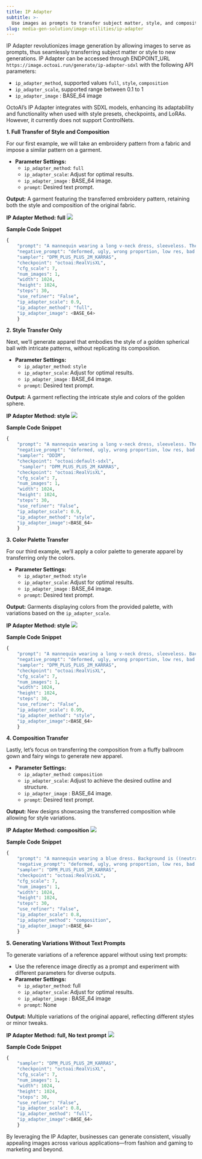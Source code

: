 ```yaml
---
title: IP Adapter
subtitle: >-
  Use images as prompts to transfer subject matter, style, and composition to new generations. 
slug: media-gen-solution/image-utilities/ip-adapter
---
```


IP Adapter revolutionizes image generation by allowing images to serve as prompts, thus seamlessly transferring subject matter or style to new generations.
IP Adapter can be accessed through ENDPOINT_URL `https://image.octoai.run/generate/ip-adapter-sdxl` with the following API parameters: 
- `ip_adapter_method`, supported values `full`, `style`, `composition`
- `ip_adapter_scale`, supported range between 0.1 to 1
- `ip_adapter_image` : BASE_64 image

OctoAI’s IP Adapter integrates with SDXL models, enhancing its adaptability and functionality when used with style presets, checkpoints, and LoRAs. However, it currently does not support ControlNets.


**1. Full Transfer of Style and Composition**

For our first example, we will take an embroidery pattern from a fabric and impose a similar pattern on a garment.

- **Parameter Settings:**
    - `ip_adapter_method`: `full`
    - `ip_adapter_scale`: Adjust for optimal results.
    - `ip_adapter_image` : BASE_64 image.
    - `prompt`: Desired text prompt.

**Output:** A garment featuring the transferred embroidery pattern, retaining both the style and composition of the original fabric.

**IP Adapter Method: full** 
![](https://www.datocms-assets.com/45680/1719351558-ip-adapter-method-full-examples.png?max-w=2000&auto=compress)

**Sample Code Snippet**
```Python Python
{
    "prompt": "A mannequin wearing a long v-neck dress, sleeveless. The mannequin is black, minimalistic, and headless, set against a neutral background.",
    "negative_prompt": "deformed, ugly, wrong proportion, low res, bad anatomy, worst quality, low quality",
    "sampler": "DPM_PLUS_PLUS_2M_KARRAS",
    "checkpoint": "octoai:RealVisXL",
    "cfg_scale": 7,
    "num_images": 1,
    "width": 1024,
    "height": 1024,
    "steps": 30,
    "use_refiner": "False",
    "ip_adapter_scale": 0.9,
    "ip_adapter_method": "full",
    "ip_adapter_image": <BASE_64>
    }
```
**2. Style Transfer Only**

Next, we’ll generate apparel that embodies the style of a golden spherical ball with intricate patterns, without replicating its composition.

- **Parameter Settings:**
    - `ip_adapter_method`: `style`
    - `ip_adapter_scale`: Adjust for optimal results.
    - `ip_adapter_image` : BASE_64 image.
    - `prompt`: Desired text prompt.

**Output:** A garment reflecting the intricate style and colors of the golden sphere.

**IP Adapter Method: style**
![](https://www.datocms-assets.com/45680/1719351745-ip-adapter-method-style-examples.png?max-w=2000&auto=compress)

**Sample Code Snippet**
```Python Python
{
    "prompt": "A mannequin wearing a long v-neck dress, sleeveless. The mannequin is black, minimalistic, and headless, set against a neutral background.",
    "negative_prompt": "deformed, ugly, wrong proportion, low res, bad anatomy, worst quality, low quality",
    "sampler": "DDIM",
    "checkpoint": "octoai:default-sdxl",
     "sampler": "DPM_PLUS_PLUS_2M_KARRAS",
    "checkpoint": "octoai:RealVisXL",
    "cfg_scale": 7,
    "num_images": 1,
    "width": 1024,
    "height": 1024,
    "steps": 30,
    "use_refiner": "False",
    "ip_adapter_scale": 0.9,
    "ip_adapter_method": "style",
    "ip_adapter_image":<BASE_64>
    }
```

**3. Color Palette Transfer**

For our third example, we’ll apply a color palette to generate apparel by transferring only the colors.

- **Parameter Settings:**
    - `ip_adapter_method`: `style`
    - `ip_adapter_scale`: Adjust for optimal results.
    - `ip_adapter_image` : BASE_64 image.
    - `prompt`: Desired text prompt.

**Output:** Garments displaying colors from the provided palette, with variations based on the `ip_adapter_scale`.

**IP Adapter Method: style**
![](https://www.datocms-assets.com/45680/1719351829-ip-adapter-method-style-examples2.png?max-w=2000&auto=compress)

**Sample Code Snippet**
```Python Python
{
    "prompt": "A mannequin wearing a long v-neck dress, sleeveless. Background is ((neutral)).",
    "negative_prompt": "deformed, ugly, wrong proportion, low res, bad anatomy, worst quality, low quality",
    "sampler": "DPM_PLUS_PLUS_2M_KARRAS",
    "checkpoint": "octoai:RealVisXL",
    "cfg_scale": 7,
    "num_images": 1,
    "width": 1024,
    "height": 1024,
    "steps": 30,
    "use_refiner": "False",
    "ip_adapter_scale": 0.99,
    "ip_adapter_method": "style",
    "ip_adapter_image":<BASE_64>
    }
```

**4. Composition Transfer**

Lastly, let’s focus on transferring the composition from a fluffy ballroom gown and fairy wings to generate new apparel.

- **Parameter Settings:**
    - `ip_adapter_method`: `composition`
    - `ip_adapter_scale`: Adjust to achieve the desired outline and structure.
    - `ip_adapter_image` : BASE_64 image.
    - `prompt`: Desired text prompt.

**Output:** New designs showcasing the transferred composition while allowing for style variations.

**IP Adapter Method: composition**
![](https://www.datocms-assets.com/45680/1719351886-ip-adapter-method-composition-examples.png?max-w=2000&auto=compress)

**Sample Code Snippet**
```Python Python
{
    "prompt": "A mannequin wearing a blue dress. Background is ((neutral)).",
    "negative_prompt": "deformed, ugly, wrong proportion, low res, bad anatomy, worst quality, low quality",
    "sampler": "DPM_PLUS_PLUS_2M_KARRAS",
    "checkpoint": "octoai:RealVisXL",
    "cfg_scale": 7,
    "num_images": 1,
    "width": 1024,
    "height": 1024,
    "steps": 30,
    "use_refiner": "False",
    "ip_adapter_scale": 0.8,
    "ip_adapter_method": "composition",
    "ip_adapter_image":<BASE_64>
    }
```

**5. Generating Variations Without Text Prompts**

To generate variations of a reference apparel without using text prompts:

- Use the reference image directly as a prompt and experiment with different parameters for diverse outputs.
- **Parameter Settings:**
    - `ip_adapter_method`: full
    - `ip_adapter_scale`: Adjust for optimal results.
    - `ip_adapter_image` : BASE_64 image
    - `prompt`: None

**Output:** Multiple variations of the original apparel, reflecting different styles or minor tweaks.

**IP Adapter Method: full, No text prompt**
![](https://www.datocms-assets.com/45680/1719351960-ip-adapter-method-no-prompt-examples.png?max-w=2000&auto=compress)

**Sample Code Snippet**
```Python Python
{
    "sampler": "DPM_PLUS_PLUS_2M_KARRAS",
    "checkpoint": "octoai:RealVisXL",
    "cfg_scale": 7,
    "num_images": 1,
    "width": 1024,
    "height": 1024,
    "steps": 30,
    "use_refiner": "False",
    "ip_adapter_scale": 0.8,
    "ip_adapter_method": "full",
    "ip_adapter_image":<BASE_64>
    }
```

By leveraging the IP Adapter, businesses can generate consistent, visually appealing images across various applications—from fashion and gaming to marketing and beyond.